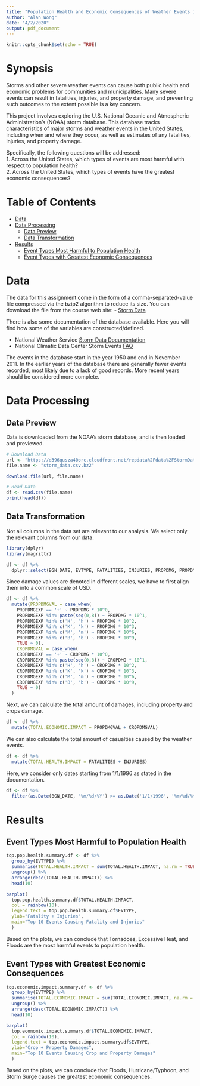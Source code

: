 ```yaml
---
title: "Population Health and Economic Consequences of Weather Events in US"
author: "Alan Wong"
date: "4/2/2020"
output: pdf_document
---
```


```r
knitr::opts_chunk$set(echo = TRUE)
```

# Synopsis
Storms and other severe weather events can cause both public health and economic problems for communities and municipalities. Many severe events can result in fatalities, injuries, and property damage, and preventing such outcomes to the extent possible is a key concern.

This project involves exploring the U.S. National Oceanic and Atmospheric Administration's (NOAA) storm database. This database tracks characteristics of major storms and weather events in the United States, including when and where they occur, as well as estimates of any fatalities, injuries, and property damage.

Specifically, the following questions will be addressed:  
1. Across the United States, which types of events are most harmful with respect to population health?  
2. Across the United States, which types of events have the greatest economic consequences?

# Table of Contents

- [Data](#data)
- [Data Processing](#data-processing)  
    - [Data Preview](#data-preview)
    - [Data Transformation](#data-transformation)
  
- [Results](#results)  
    - [Event Types Most Harmful to Population Health](#event-types-most-harmful-to-population-health)
    - [Event Types with Greatest Economic Consequences](#event-types-with-greatest-economic-consequences)

# Data
The data for this assignment come in the form of a comma-separated-value file compressed via the bzip2 algorithm to reduce its size. You can download the file from the course web site:
- [Storm Data](https://d396qusza40orc.cloudfront.net/repdata%2Fdata%2FStormData.csv.bz2)

There is also some documentation of the database available. Here you will find how some of the variables are constructed/defined.

- National Weather Service [Storm Data Documentation](https://d396qusza40orc.cloudfront.net/repdata%2Fpeer2_doc%2Fpd01016005curr.pdf)
- National Climatic Data Center Storm Events [FAQ](https://d396qusza40orc.cloudfront.net/repdata%2Fpeer2_doc%2FNCDC%20Storm%20Events-FAQ%20Page.pdf)

The events in the database start in the year 1950 and end in November 2011. In the earlier years of the database there are generally fewer events recorded, most likely due to a lack of good records. More recent years should be considered more complete.

# Data Processing
## Data Preview
Data is downloaded from the NOAA's storm database, and is then loaded and previewed.

```r
# Download Data
url <- "https://d396qusza40orc.cloudfront.net/repdata%2Fdata%2FStormData.csv.bz2"
file.name <- "storm_data.csv.bz2"

download.file(url, file.name)

# Read Data
df <- read.csv(file.name)
print(head(df))
```

## Data Transformation
Not all columns in the data set are relevant to our analysis.  We select only the relevant columns from our data.
```r
library(dplyr)
library(magrittr)

df <- df %>%
  dplyr::select(BGN_DATE, EVTYPE, FATALITIES, INJURIES, PROPDMG, PROPDMGEXP, CROPDMG, CROPDMGEXP)
```

Since damage values are denoted in different scales, we have to first align them into a common scale of USD.
```r
df <- df %>%
  mutate(PROPDMGVAL = case_when(
    PROPDMGEXP == '+' ~ PROPDMG * 10^0,
    PROPDMGEXP %in% paste(seq(0,8)) ~ PROPDMG * 10^1,
    PROPDMGEXP %in% c('H', 'h') ~ PROPDMG * 10^2,
    PROPDMGEXP %in% c('K', 'k') ~ PROPDMG * 10^3,
    PROPDMGEXP %in% c('M', 'm') ~ PROPDMG * 10^6,
    PROPDMGEXP %in% c('B', 'b') ~ PROPDMG * 10^9,
    TRUE ~ 0),
    CROPDMGVAL = case_when(
    CROPDMGEXP == '+' ~ CROPDMG * 10^0,
    CROPDMGEXP %in% paste(seq(0,8)) ~ CROPDMG * 10^1,
    CROPDMGEXP %in% c('H', 'h') ~ CROPDMG * 10^2,
    CROPDMGEXP %in% c('K', 'k') ~ CROPDMG * 10^3,
    CROPDMGEXP %in% c('M', 'm') ~ CROPDMG * 10^6,
    CROPDMGEXP %in% c('B', 'b') ~ CROPDMG * 10^9,
    TRUE ~ 0)
  )
```

Next, we can calculate the total amount of damages, including property and crops damage.
```r
df <- df %>%
  mutate(TOTAL.ECONOMIC.IMPACT = PROPDMGVAL + CROPDMGVAL)
```

We can also calculate the total amount of casualties caused by the weather events.
```r
df <- df %>%
  mutate(TOTAL.HEALTH.IMPACT = FATALITIES + INJURIES)
```

Here, we consider only dates starting from 1/1/1996 as stated in the documentation.
```r
df <- df %>%
  filter(as.Date(BGN_DATE, '%m/%d/%Y') >= as.Date('1/1/1996', '%m/%d/%Y'))
```

# Results
## Event Types Most Harmful to Population Health
```r
top.pop.health.summary.df <- df %>%
  group_by(EVTYPE) %>%
  summarise(TOTAL.HEALTH.IMPACT = sum(TOTAL.HEALTH.IMPACT, na.rm = TRUE)) %>%
  ungroup() %>%
  arrange(desc(TOTAL.HEALTH.IMPACT)) %>%
  head(10)

barplot(
  top.pop.health.summary.df$TOTAL.HEALTH.IMPACT,
  col = rainbow(10),
  legend.text = top.pop.health.summary.df$EVTYPE,
  ylab="Fatality + Injuries",
  main="Top 10 Events Causing Fatality and Injuries"
  )
```

Based on the plots, we can conclude that Tornadoes, Excessive Heat, and Floods are the most harmful events to population health.

## Event Types with Greatest Economic Consequences
```r
top.economic.impact.summary.df <- df %>%
  group_by(EVTYPE) %>%
  summarise(TOTAL.ECONOMIC.IMPACT = sum(TOTAL.ECONOMIC.IMPACT, na.rm = TRUE)) %>%
  ungroup() %>%
  arrange(desc(TOTAL.ECONOMIC.IMPACT)) %>%
  head(10)

barplot(
  top.economic.impact.summary.df$TOTAL.ECONOMIC.IMPACT,
  col = rainbow(10),
  legend.text = top.economic.impact.summary.df$EVTYPE,
  ylab="Crop + Property Damages",
  main="Top 10 Events Causing Crop and Property Damages"
  )
```

Based on the plots, we can conclude that Floods, Hurricane/Typhoon, and Storm Surge causes the greatest economic consequences.